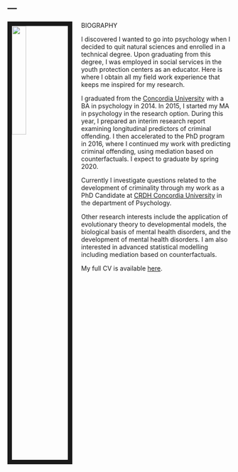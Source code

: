 ---
---
<img src="Portrait_sunglasses.jpg" style="width:25%; border:10px solid; margin-right: 20px" align="left">

BIOGRAPHY

I discovered I wanted to go into psychology when I decided to quit natural sciences and enrolled in a technical degree. Upon graduating from this degree, I was employed in social services in the youth protection centers as an educator. Here is where I obtain all my field work experience that keeps me inspired for my research. 

I graduated from the [Concordia University](https://www.concordia.ca/artsci/psychology.html?utm_source=vanity&utm_campaign=psychology) with a BA in psychology in 2014. In 2015, I started my MA in psychology in the research option. During this year, I prepared an interim research report examining longitudinal predictors of criminal offending. I then accelerated to the PhD program in 2016, where I continued my work with predicting criminal offending, using mediation based on counterfactuals. I expect to graduate by spring 2020.

Currently I investigate questions related to the development of criminality through my work as a PhD Candidate at [CRDH Concordia University](http://crdh.concordia.ca/homee.html) in the department of Psychology. 

Other research interests include the application of evolutionary theory to developmental models, the biological basis of mental health disorders, and the development of mental health disorders. I am also interested in advanced statistical modelling including mediation based on counterfactuals. 


My full CV is available [here](CV_long_updated August 20 2019.pdf).



